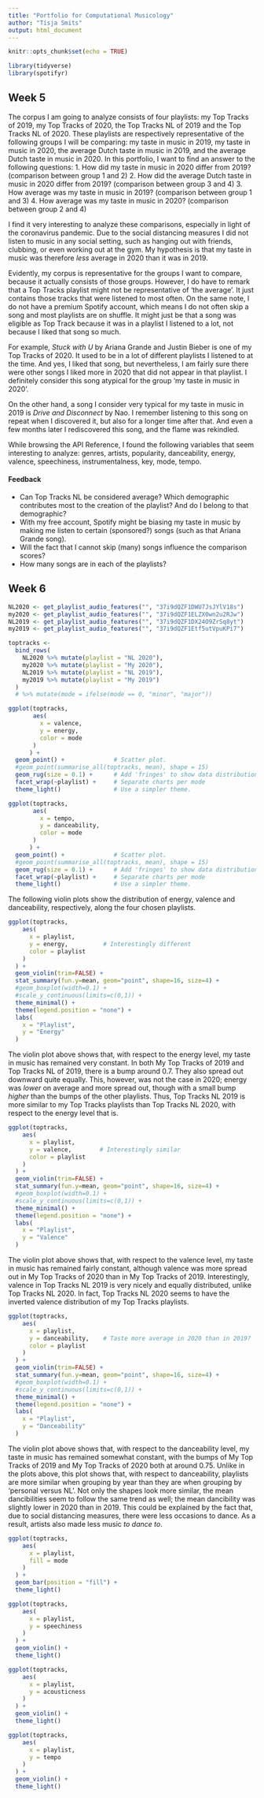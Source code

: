 ```yaml
---
title: "Portfolio for Computational Musicology"
author: "Tisja Smits"
output: html_document
---
```


```r
knitr::opts_chunk$set(echo = TRUE)

library(tidyverse)
library(spotifyr)
```

## Week 5

The corpus I am going to analyze consists of four playlists: my Top Tracks of 2019, my Top Tracks of 2020, the Top Tracks NL of 2019 and the Top Tracks NL of 2020. These playlists are respectively representative of the following groups I will be comparing: my taste in music in 2019, my taste in music in 2020, the average Dutch taste in music in 2019, and the average Dutch taste in music in 2020.
In this portfolio, I want to find an answer to the following questions:
1. How did my taste in music in 2020 differ from 2019? (comparison between group 1 and 2)
2. How did the average Dutch taste in music in 2020 differ from 2019? (comparison between group 3 and 4)
3. How average was my taste in music in 2019? (comparison between group 1 and 3)
4. How average was my taste in music in 2020? (comparison between group 2 and 4)

I find it very interesting to analyze these comparisons, especially in light of the coronavirus pandemic. Due to the social distancing measures I did not listen to music in any social setting, such as hanging out with friends, clubbing, or even working out at the gym. My hypothesis is that my taste in music was therefore *less* average in 2020 than it was in 2019.

Evidently, my corpus is representative for the groups I want to compare, because it actually consists of those groups. However, I do have to remark that a Top Tracks playlist might not be representative of 'the average'. It just contains those tracks that were listened to most often. On the same note, I do not have a premium Spotify account, which means I do not often skip a song and most playlists are on shuffle. It might just be that a song was eligible as Top Track because it was in a playlist I listened to a lot, not because I liked that song so much.

For example, *Stuck with U* by Ariana Grande and Justin Bieber is one of my Top Tracks of 2020. It used to be in a lot of different playlists I listened to at the time. And yes, I liked that song, but nevertheless, I am fairly sure there were other songs I liked more in 2020 that did not appear in that playlist. I definitely consider this song atypical for the group 'my taste in music in 2020'.

On the other hand, a song I consider very typical for my taste in music in 2019 is *Drive and Disconnect* by Nao. I remember listening to this song on repeat when I discovered it, but also for a longer time after that. And even a few months later I rediscovered this song, and the flame was rekindled.

While browsing the API Reference, I found the following variables that seem interesting to analyze: genres, artists, popularity, danceability, energy, valence, speechiness, instrumentalness, key, mode, tempo.

#### Feedback
- Can Top Tracks NL be considered average? Which demographic contributes most to the creation of the playlist? And do I belong to that demographic?
- With my free account, Spotify might be biasing my taste in music by making me listen to certain (sponsored?) songs (such as that Ariana Grande song).
- Will the fact that I cannot skip (many) songs influence the comparison scores?
- How many songs are in each of the playlists?



## Week 6

```r
NL2020 <- get_playlist_audio_features("", "37i9dQZF1DWU7JsJYlV18s")
my2020 <- get_playlist_audio_features("", "37i9dQZF1ELZX0wn2u2RJw")
NL2019 <- get_playlist_audio_features("", "37i9dQZF1DX24O9ZrSq8yt")
my2019 <- get_playlist_audio_features("", "37i9dQZF1Etf5utVpuKPi7")

toptracks <-
  bind_rows(
    NL2020 %>% mutate(playlist = "NL 2020"),
    my2020 %>% mutate(playlist = "My 2020"),
    NL2019 %>% mutate(playlist = "NL 2019"),
    my2019 %>% mutate(playlist = "My 2019")
  )
  # %>% mutate(mode = ifelse(mode == 0, "minor", "major"))

```

```r
ggplot(toptracks,
       aes(
         x = valence,
         y = energy,
         color = mode
       )
      ) +
  geom_point() +              # Scatter plot.
  #geom_point(summarise_all(toptracks, mean), shape = 15)
  geom_rug(size = 0.1) +      # Add 'fringes' to show data distribution.
  facet_wrap(~playlist) +     # Separate charts per mode
  theme_light()               # Use a simpler theme.

ggplot(toptracks,
       aes(
         x = tempo,
         y = danceability,
         color = mode
       )
      ) +
  geom_point() +              # Scatter plot.
  #geom_point(summarise_all(toptracks, mean), shape = 15)
  geom_rug(size = 0.1) +      # Add 'fringes' to show data distribution.
  facet_wrap(~playlist) +     # Separate charts per mode
  theme_light()               # Use a simpler theme.
```

The following violin plots show the distribution of energy, valence and danceability, respectively, along the four chosen playlists.

```r
ggplot(toptracks,
    aes(
      x = playlist,
      y = energy,          # Interestingly different
      color = playlist
    )
  ) +
  geom_violin(trim=FALSE) +
  stat_summary(fun.y=mean, geom="point", shape=16, size=4) +
  #geom_boxplot(width=0.1) +
  #scale_y_continuous(limits=c(0,1)) +
  theme_minimal() +
  theme(legend.position = "none") +
  labs(
    x = "Playlist",
    y = "Energy"
  )
```

The violin plot above shows that, with respect to the energy level, my taste in music has remained very constant. In both My Top Tracks of 2019 and Top Tracks NL of 2019, there is a bump around 0.7. They also spread out downward quite equally. This, however, was not the case in 2020; energy was *lower* on average and more spread out, though with a small bump *higher* than the bumps of the other playlists. Thus, Top Tracks NL 2019 is more similar to my Top Tracks playlists than Top Tracks NL 2020, with respect to the energy level that is.

```r
ggplot(toptracks,
    aes(
      x = playlist,
      y = valence,        # Interestingly similar
      color = playlist
    )
  ) +
  geom_violin(trim=FALSE) +
  stat_summary(fun.y=mean, geom="point", shape=16, size=4) +
  #geom_boxplot(width=0.1) +
  #scale_y_continuous(limits=c(0,1)) +
  theme_minimal() +
  theme(legend.position = "none") +
  labs(
    x = "Playlist",
    y = "Valence"
  )
```

The violin plot above shows that, with respect to the valence level, my taste in music has remained fairly constant, although valence was more spread out in My Top Tracks of 2020 than in My Top Tracks of 2019. Interestingly, valence in Top Tracks NL 2019 is very nicely and equally distributed, unlike Top Tracks NL 2020. In fact, Top Tracks NL 2020 seems to have the inverted valence distribution of my Top Tracks playlists.

```r
ggplot(toptracks,
    aes(
      x = playlist,
      y = danceability,    # Taste more average in 2020 than in 2019?
      color = playlist
    )
  ) +
  geom_violin(trim=FALSE) +
  stat_summary(fun.y=mean, geom="point", shape=16, size=4) +
  #geom_boxplot(width=0.1) +
  #scale_y_continuous(limits=c(0,1)) +
  theme_minimal() +
  theme(legend.position = "none") +
  labs(
    x = "Playlist",
    y = "Danceability"
  )
```

The violin plot above shows that, with respect to the danceability level, my taste in music has remained somewhat constant, with the bumps of My Top Tracks of 2019 and My Top Tracks of 2020 both at around 0.75. Unlike in the plots above, this plot shows that, with respect to danceability, playlists are more similar when grouping by year than they are when grouping by 'personal versus NL'. Not only the shapes look more similar, the mean dancibilities seem to follow the same trend as well; the mean dancibility was slightly lower in 2020 than in 2019. This could be explained by the fact that, due to social distancing measures, there were less occasions to dance. As a result, artists also made less music *to dance to*.

```r
ggplot(toptracks,
    aes(
      x = playlist,
      fill = mode
    )
  ) +
  geom_bar(position = "fill") +
  theme_light()

ggplot(toptracks,
    aes(
      x = playlist,
      y = speechiness
    )
  ) +
  geom_violin() +
  theme_light()

ggplot(toptracks,
    aes(
      x = playlist,
      y = acousticness
    )
  ) +
  geom_violin() +
  theme_light()

ggplot(toptracks,
    aes(
      x = playlist,
      y = tempo
    )
  ) +
  geom_violin() +
  theme_light()
```